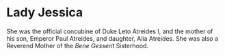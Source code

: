 # Lady Jessica

She was the official concubine of Duke Leto Atreides I, and the mother of his son, Emperor Paul Atreides, and daughter, Alia Atreides. She was also a Reverend Mother of the _Bene Gesserit_ Sisterhood.
